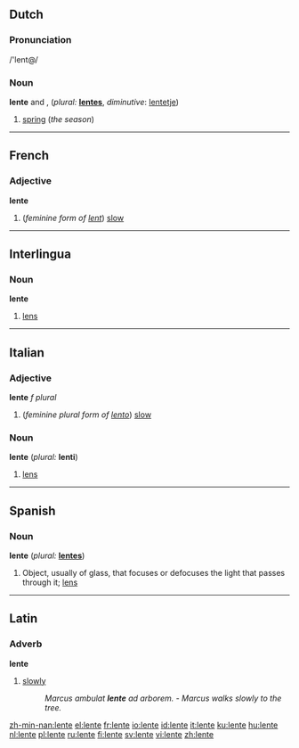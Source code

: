 ==Dutch==
===Pronunciation===
/'lent@/

===Noun===
'''lente''' {{m}} and {{f}}, (''plural:'' '''[[lentes]]''', ''diminutive'': [[lentetje]])

# [[spring]] (''the season'')

----
==French==
===Adjective===
'''lente''' {{f}}

# (''feminine form of [[lent#French|lent]]'') [[slow]]

----
==Interlingua==
===Noun===
'''lente'''

# [[lens]]

----
==Italian==
===Adjective===
'''lente''' ''f plural''

# (''feminine plural form of [[lento#Italian|lento]]'') [[slow]]

===Noun===
'''lente''' {{f}} (''plural:'' '''lenti''')
# [[lens]]

----
==Spanish==
===Noun===
'''lente''' {{f}} (''plural:'' '''[[lentes]]''')

#Object, usually of glass, that focuses or defocuses the light that passes through it; [[lens]]

----
==Latin==
===Adverb===
'''lente'''

# [[slowly]]
#:''Marcus ambulat '''lente''' ad arborem.'' - ''Marcus walks slowly to the tree.''

[[zh-min-nan:lente]]
[[el:lente]]
[[fr:lente]]
[[io:lente]]
[[id:lente]]
[[it:lente]]
[[ku:lente]]
[[hu:lente]]
[[nl:lente]]
[[pl:lente]]
[[ru:lente]]
[[fi:lente]]
[[sv:lente]]
[[vi:lente]]
[[zh:lente]]